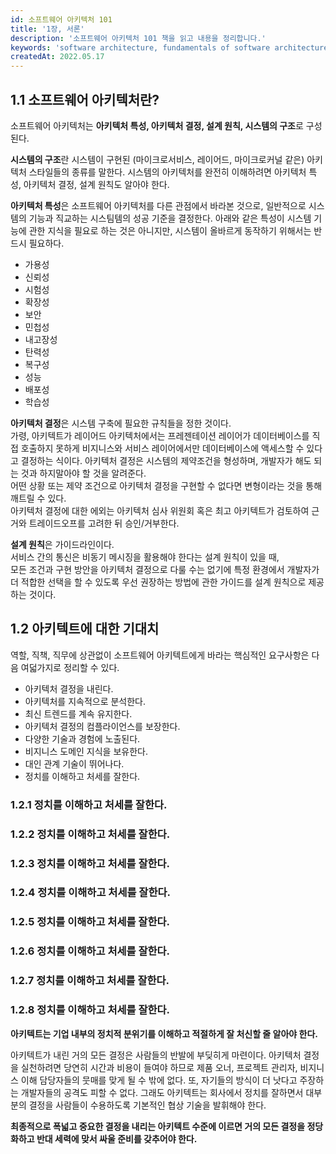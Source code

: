 ```yaml
---
id: 소프트웨어 아키텍처 101
title: '1장, 서론'
description: '소프트웨어 아키텍처 101 책을 읽고 내용을 정리합니다.'
keywords: 'software architecture, fundamentals of software architecture, 소프트웨어 아키텍처 101, book, study'
createdAt: 2022.05.17
---
```


## 1.1 소프트웨어 아키텍처란?

소프트웨어 아키텍처는 **아키텍처 특성, 아키텍처 결정, 설계 원칙, 시스템의 구조**로 구성된다.<br/>

**시스템의 구조**란 시스템이 구현된 (마이크로서비스, 레이어드, 마이크로커널 같은) 아키텍처 스타일들의 종류를 말한다.
시스템의 아키텍처를 완전히 이해하려면 아키텍처 특성, 아키텍처 결정, 설계 원칙도 알아야 한다.<br/>

**아키텍처 특성**은 소프트웨어 아키텍처를 다른 관점에서 바라본 것으로, 일반적으로 시스템의 기능과 직교하는 시스팀템의 성공 기준을 결정한다.
아래와 같은 특성이 시스템 기능에 관한 지식을 필요로 하는 것은 아니지만, 시스템이 올바르게 동작하기 위해서는 반드시 필요하다.

- 가용성
- 신뢰성
- 시험성
- 확장성
- 보안
- 민첩성
- 내고장성
- 탄력성
- 복구성
- 성능
- 배포성
- 학습성

**아키텍처 결정**은 시스템 구축에 필요한 규칙들을 정한 것이다.<br/>
가령, 아키텍트가 레이어드 아키텍처에서는 프레젠테이션 레이어가 데이터베이스를 직접 호출하지 못하게 비지니스와 서비스 레이어에서만 데이터베이스에 액세스할 수 있다고 결정하는 식이다.
아키텍처 결정은 시스템의 제약조건을 형성하며, 개발자가 해도 되는 것과 하지말아야 할 것을 알려준다.<br/>
어떤 상황 또는 제약 조건으로 아키텍처 결정을 구현할 수 없다면 변형이라는 것을 통해 깨트릴 수 있다.<br/>
아키텍처 결정에 대한 에외는 아키텍처 심사 위원회 혹은 최고 아키텍트가 검토하여 근거와 트레이드오프를 고려한 뒤 승인/거부한다.

**설계 원칙**은 가이드라인이다.<br/>
서비스 간의 통신은 비동기 메시징을 활용해야 한다는 설계 원칙이 있을 때,<br/>
모든 조건과 구현 방안을 아키텍처 결정으로 다룰 수는 없기에 특정 환경에서 개발자가 더 적합한 선택을 할 수 있도록 우선 권장하는 방법에 관한 가이드를 설계 원칙으로 제공하는 것이다.

## 1.2 아키텍트에 대한 기대치

역할, 직책, 직무에 상관없이 소프트웨어 아키텍트에게 바라는 핵심적인 요구사항은 다음 여덟가지로 정리할 수 있다.

- 아키텍처 결정을 내린다.
- 아키텍처를 지속적으로 분석한다.
- 최신 트렌드를 계속 유지한다.
- 아키텍처 결정의 컴플라이언스를 보장한다.
- 다양한 기술과 경험에 노출된다.
- 비지니스 도메인 지식을 보유한다.
- 대인 관계 기술이 뛰어나다.
- 정치를 이해하고 처세를 잘한다.

### 1.2.1 정치를 이해하고 처세를 잘한다.

### 1.2.2 정치를 이해하고 처세를 잘한다.

### 1.2.3 정치를 이해하고 처세를 잘한다.

### 1.2.4 정치를 이해하고 처세를 잘한다.

### 1.2.5 정치를 이해하고 처세를 잘한다.

### 1.2.6 정치를 이해하고 처세를 잘한다.

### 1.2.7 정치를 이해하고 처세를 잘한다.

### 1.2.8 정치를 이해하고 처세를 잘한다.

**아키텍트는 기업 내부의 정치적 분위기를 이해하고 적절하게 잘 처신할 줄 알아야 한다.**<br/>

아키텍트가 내린 거의 모든 결정은 사람들의 반발에 부딪히게 마련이다. 아키텍처 결정을 실천하려면 당연히 시간과 비용이 들여야 하므로 제품 오너, 프로젝트 관리자, 비지니스 이해 담당자들의 뭇매를 맞게 될 수 밖에 없다.
또, 자기들의 방식이 더 낫다고 주장하는 개발자들의 공격도 피할 수 없다. 그래도 아키텍트는 회사에서 정치를 잘하면서 대부분의 결정을 사람들이 수용하도록 기본적인 협상 기술을 발휘해야 한다.

**최종적으로 폭넓고 중요한 결정을 내리는 아키텍트 수준에 이르면 거의 모든 결정을 정당화하고 반대 세력에 맞서 싸울 준비를 갖추어야 한다.**
